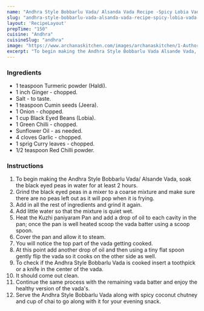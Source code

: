 ---
name: "Andhra Style Bobbarlu Vada/ Alsanda Vada Recipe -Spicy Lobia Vada Recipe"
slug: "andhra-style-bobbarlu-vada-alsanda-vada-recipe-spicy-lobia-vada-recipe"
layout: 'RecipeLayout'
prepTime: "150"
cuisine: "Andhra"
cuisineSlug: "andhra"
image: "https://www.archanaskitchen.com/images/archanaskitchen/1-Author/sibyl_sunitha/Andhra_Style_Bobbarlu_Vada_Alsande_Vada_Recipe_Spicy_Lobia_Vada_Recipe.jpg"
excerpt: "To begin making the Andhra Style Bobbarlu Vada Alsande Vada, soak the black eyed peas in water for at least 2 hours"
---

### Ingredients

- 1 teaspoon Turmeric powder (Haldi).
- 1 inch Ginger - chopped.
- Salt - to taste.
- 1 teaspoon Cumin seeds (Jeera).
- 1 Onion - chopped.
- 1 cup Black Eyed Beans (Lobia).
- 1 Green Chilli - chopped.
- Sunflower Oil - as needed.
- 4 cloves Garlic - chopped.
- 1 sprig Curry leaves - chopped.
- 1/2 teaspoon Red Chilli powder.

### Instructions

1. To begin making the Andhra Style Bobbarlu Vada/ Alsande Vada, soak the black eyed peas in water for at least 2 hours.
1. Grind the black eyed peas in a mixer to a coarse mixture and make sure there are no peas left out as it will pop when it is frying.
1. Add in all the rest of ingredients and grind it again.
1. Add little water so that the mixture is quiet wet.
1. Heat the Kuzhi paniyaram Pan and add a drop of oil to each cavity in the pan; once the pan is well heated scoop the vada batter using a scoop spoon.
1. Cover the pan and allow it to steam.
1. You will notice the top part of the vada getting cooked.
1. At this point add another drop of oil and then using a tiny flat spoon gently flip the vada so it cooks on the other side as well.
1. To check if the Andhra Style Bobbarlu Vada is cooked insert a toothpick or a knife in the center of the vada.
1. It should come out clean.
1. Continue the same process with the remaining vada batter and enjoy the healthy version of the vada's.
1. Serve the Andhra Style Bobbarlu Vada along with spicy coconut chutney and cup of chai to go along with it for your evening snack.
